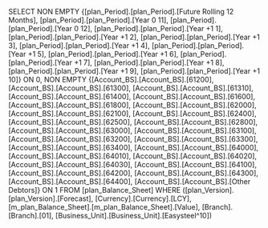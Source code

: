 SELECT NON EMPTY {[plan_Period].[plan_Period].[Future Rolling 12 Months], [plan_Period].[plan_Period].[Year 0 11], [plan_Period].[plan_Period].[Year 0 12], [plan_Period].[plan_Period].[Year +1 1], [plan_Period].[plan_Period].[Year +1 2], [plan_Period].[plan_Period].[Year +1 3], [plan_Period].[plan_Period].[Year +1 4], [plan_Period].[plan_Period].[Year +1 5], [plan_Period].[plan_Period].[Year +1 6], [plan_Period].[plan_Period].[Year +1 7], [plan_Period].[plan_Period].[Year +1 8], [plan_Period].[plan_Period].[Year +1 9], [plan_Period].[plan_Period].[Year +1 10]} ON 0, NON EMPTY {[Account_BS].[Account_BS].[61200], [Account_BS].[Account_BS].[61300], [Account_BS].[Account_BS].[61310], [Account_BS].[Account_BS].[61400], [Account_BS].[Account_BS].[61600], [Account_BS].[Account_BS].[61800], [Account_BS].[Account_BS].[62000], [Account_BS].[Account_BS].[62100], [Account_BS].[Account_BS].[62400], [Account_BS].[Account_BS].[62500], [Account_BS].[Account_BS].[62800], [Account_BS].[Account_BS].[63000], [Account_BS].[Account_BS].[63100], [Account_BS].[Account_BS].[63200], [Account_BS].[Account_BS].[63300], [Account_BS].[Account_BS].[63400], [Account_BS].[Account_BS].[64000], [Account_BS].[Account_BS].[64010], [Account_BS].[Account_BS].[64020], [Account_BS].[Account_BS].[64030], [Account_BS].[Account_BS].[64100], [Account_BS].[Account_BS].[64200], [Account_BS].[Account_BS].[64300], [Account_BS].[Account_BS].[64400], [Account_BS].[Account_BS].[Other Debtors]} ON 1 FROM [plan_Balance_Sheet] WHERE ([plan_Version].[plan_Version].[Forecast], [Currency].[Currency].[LCY], [m_plan_Balance_Sheet].[m_plan_Balance_Sheet].[Value], [Branch].[Branch].[01], [Business_Unit].[Business_Unit].[Easysteel^10])